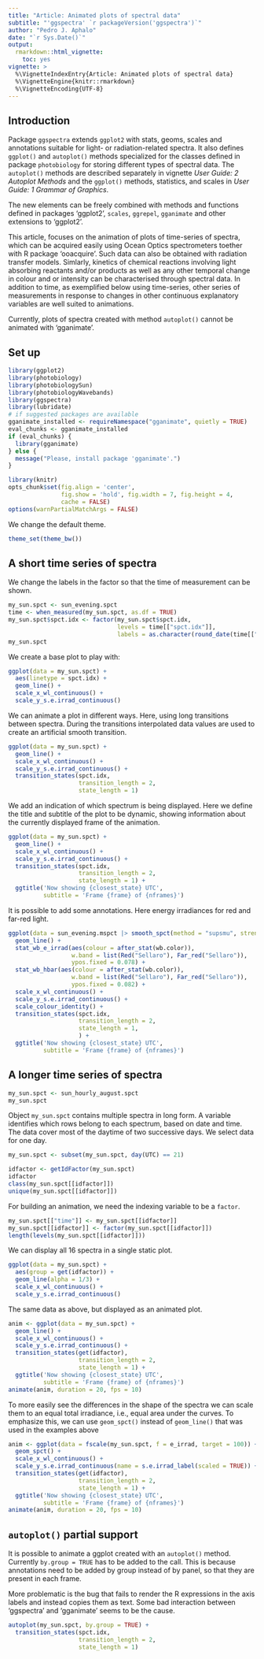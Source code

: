 ```yaml
---
title: "Article: Animated plots of spectral data"
subtitle: "'ggspectra' `r packageVersion('ggspectra')`"
author: "Pedro J. Aphalo"
date: "`r Sys.Date()`"
output: 
  rmarkdown::html_vignette:
    toc: yes
vignette: >
  %\VignetteIndexEntry{Article: Animated plots of spectral data}
  %\VignetteEngine{knitr::rmarkdown}
  %\VignetteEncoding{UTF-8}
---
```


## Introduction

Package `ggspectra` extends `ggplot2` with stats, geoms, scales and annotations suitable for light- or radiation-related spectra. It also defines `ggplot()` and  `autoplot()` methods specialized for the classes defined in package `photobiology` for storing different types of spectral data. The `autoplot()` methods are described separately in vignette _User Guide: 2 Autoplot Methods_ and the `ggplot()` methods, statistics, and scales in _User Guide: 1 Grammar of Graphics_.

The new elements can be freely combined with methods and functions defined in packages 'ggplot2', `scales`, `ggrepel`, `gganimate` and other extensions to 'ggplot2'.

This article, focuses on the animation of plots of time-series of spectra, which can be acquired easily using Ocean Optics spectrometers toether with R package 'ooacquire'. Such data can also be obtained with radiation transfer models. Simlarly, kinetics of chemical reactions involving light absorbing reactants and/or products as well as any other temporal change in colour and or intensity can be characterised through spectral data. In addition to time, as exemplified below using time-series, other series of measurements in response to changes in other continuous explanatory variables are well suited to animations. 

Currently, plots of spectra created with method `autoplot()` cannot be animated with 'gganimate'.

## Set up 

```r
library(ggplot2)
library(photobiology)
library(photobiologySun)
library(photobiologyWavebands)
library(ggspectra)
library(lubridate)
# if suggested packages are available
gganimate_installed <- requireNamespace("gganimate", quietly = TRUE)
eval_chunks <- gganimate_installed
if (eval_chunks) {
  library(gganimate)
} else {
  message("Please, install package 'gganimate'.")
}
```

```r
library(knitr)
opts_chunk$set(fig.align = 'center', 
               fig.show = 'hold', fig.width = 7, fig.height = 4,
               cache = FALSE)
options(warnPartialMatchArgs = FALSE)
```

We change the default theme.

```r
theme_set(theme_bw())
```

## A short time series of spectra

We change the labels in the factor so that the time of measurement can be shown.

```r
my_sun.spct <- sun_evening.spct
time <- when_measured(my_sun.spct, as.df = TRUE)
my_sun.spct$spct.idx <- factor(my_sun.spct$spct.idx, 
                               levels = time[["spct.idx"]], 
                               labels = as.character(round_date(time[["when.measured"]], unit = "minute")))
my_sun.spct
```

We create a base plot to play with:

```r
ggplot(data = my_sun.spct) +
  aes(linetype = spct.idx) +
  geom_line() +
  scale_x_wl_continuous() +
  scale_y_s.e.irrad_continuous()
```

We can animate a plot in different ways. Here, using long transitions between spectra. During the transitions interpolated data values are used to create an artificial smooth transition.

```r
ggplot(data = my_sun.spct) +
  geom_line() +
  scale_x_wl_continuous() +
  scale_y_s.e.irrad_continuous() +
  transition_states(spct.idx,
                    transition_length = 2,
                    state_length = 1)
```

We add an indication of which spectrum is being displayed. Here we define the title and subtitle of the plot to be dynamic, showing information about the currently displayed frame of the animation.

```r
ggplot(data = my_sun.spct) +
  geom_line() +
  scale_x_wl_continuous() +
  scale_y_s.e.irrad_continuous() +
  transition_states(spct.idx,
                    transition_length = 2,
                    state_length = 1) +
  ggtitle('Now showing {closest_state} UTC',
          subtitle = 'Frame {frame} of {nframes}')
```

It is possible to add some annotations. Here energy irradiances for red and far-red light.

```r
ggplot(data = sun_evening.mspct |> smooth_spct(method = "supsmu", strength = 0.5)) +
  geom_line() +
  stat_wb_e_irrad(aes(colour = after_stat(wb.color)),
                  w.band = list(Red("Sellaro"), Far_red("Sellaro")),
                  ypos.fixed = 0.078) +
  stat_wb_hbar(aes(colour = after_stat(wb.color)),
                  w.band = list(Red("Sellaro"), Far_red("Sellaro")),
                  ypos.fixed = 0.082) +
  scale_x_wl_continuous() +
  scale_y_s.e.irrad_continuous() +
  scale_colour_identity() +
  transition_states(spct.idx,
                    transition_length = 2,
                    state_length = 1,
                    ) +
  ggtitle('Now showing {closest_state} UTC',
          subtitle = 'Frame {frame} of {nframes}')
```


## A longer time series of spectra

```r
my_sun.spct <- sun_hourly_august.spct
my_sun.spct
```

Object `my_sun.spct` contains multiple spectra in long form. A variable identifies which rows belong to each spectrum, based on date and time. The data cover most of the daytime of two successive days. We select data for one day.

```r
my_sun.spct <- subset(my_sun.spct, day(UTC) == 21)
```


```r
idfactor <- getIdFactor(my_sun.spct)
idfactor
class(my_sun.spct[[idfactor]])
unique(my_sun.spct[[idfactor]])
```

For building an animation, we need the indexing variable to be a `factor`.

```r
my_sun.spct[["time"]] <- my_sun.spct[[idfactor]]
my_sun.spct[[idfactor]] <- factor(my_sun.spct[[idfactor]])
length(levels(my_sun.spct[[idfactor]]))
```

We can display all 16 spectra in a single static plot.

```r
ggplot(data = my_sun.spct) +
  aes(group = get(idfactor)) +
  geom_line(alpha = 1/3) +
  scale_x_wl_continuous() +
  scale_y_s.e.irrad_continuous()
```

The same data as above, but displayed as an animated plot.

```r
anim <- ggplot(data = my_sun.spct) +
  geom_line() +
  scale_x_wl_continuous() +
  scale_y_s.e.irrad_continuous() +
  transition_states(get(idfactor),
                    transition_length = 2,
                    state_length = 1) +
  ggtitle('Now showing {closest_state} UTC',
          subtitle = 'Frame {frame} of {nframes}')
animate(anim, duration = 20, fps = 10)
```

To more easily see the differences in the shape of the spectra we can scale them to an equal total irradiance, i.e., equal area under the curves. To emphasize this, we can use `geom_spct()` instead of `geom_line()` that was used in the examples above 

```r
anim <- ggplot(data = fscale(my_sun.spct, f = e_irrad, target = 100)) +
  geom_spct() +
  scale_x_wl_continuous() +
  scale_y_s.e.irrad_continuous(name = s.e.irrad_label(scaled = TRUE)) +
  transition_states(get(idfactor),
                    transition_length = 2,
                    state_length = 1) +
  ggtitle('Now showing {closest_state} UTC',
          subtitle = 'Frame {frame} of {nframes}')
animate(anim, duration = 20, fps = 10)
```

## `autoplot()` partial support

It is possible to animate a ggplot created with an `autoplot()` method. Currently
`by.group = TRUE` has to be added to the call. This is because annotations
need to be added by group instead of by panel, so that they are present in
each frame.

More problematic is the bug that fails to render the R expressions in the
axis labels and instead copies them as text. Some bad interaction between
'ggspectra' and 'gganimate' seems to be the cause.

```r
autoplot(my_sun.spct, by.group = TRUE) +
  transition_states(spct.idx,
                    transition_length = 2,
                    state_length = 1)
```

